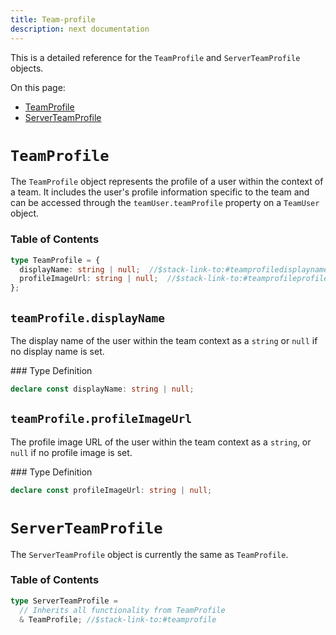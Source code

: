 ```yaml
---
title: Team-profile
description: next documentation
---
```


<Markdown src="../../snippets/make-full-page.mdx" />
<div className="stack-aside-container"><div className="stack-content">

This is a detailed reference for the `TeamProfile` and `ServerTeamProfile` objects.

On this page:
- [TeamProfile](#teamprofile)
- [ServerTeamProfile](#serverteamprofile)

</div><div className="stack-full-size">
<Markdown src="../../snippets/big-divider.mdx" />

# `TeamProfile`
</div><div className="stack-content">

The `TeamProfile` object represents the profile of a user within the context of a team. It includes the user's profile information specific to the team and can be accessed through the `teamUser.teamProfile` property on a `TeamUser` object.

### Table of Contents

```typescript
type TeamProfile = {
  displayName: string | null;  //$stack-link-to:#teamprofiledisplayname
  profileImageUrl: string | null;  //$stack-link-to:#teamprofileprofileimageurl
};
```

</div><div className="stack-full-size">
<Markdown src="../../snippets/divider.mdx" />

## `teamProfile.displayName`
</div><div className="stack-content">

The display name of the user within the team context as a `string` or `null` if no display name is set.

</div><div className="stack-aside"><div className="stack-sticky">
### Type Definition

```typescript
declare const displayName: string | null;
```
</div></div><div className="stack-content">

</div><div className="stack-full-size">
<Markdown src="../../snippets/divider.mdx" />

## `teamProfile.profileImageUrl`
</div><div className="stack-content">

The profile image URL of the user within the team context as a `string`, or `null` if no profile image is set.

</div><div className="stack-aside"><div className="stack-sticky">
### Type Definition

```typescript
declare const profileImageUrl: string | null;
```
</div></div><div className="stack-content">

</div><div className="stack-full-size">
<Markdown src="../../snippets/big-divider.mdx" />

# `ServerTeamProfile`
</div><div className="stack-content">

The `ServerTeamProfile` object is currently the same as `TeamProfile`.

### Table of Contents

```typescript
type ServerTeamProfile =
  // Inherits all functionality from TeamProfile
  & TeamProfile; //$stack-link-to:#teamprofile
```

</div></div>

